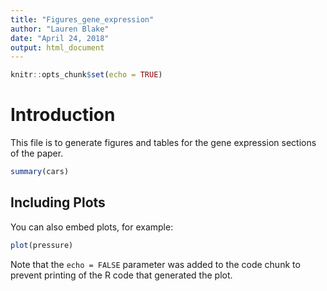 ```yaml
---
title: "Figures_gene_expression"
author: "Lauren Blake"
date: "April 24, 2018"
output: html_document
---
```


```r
knitr::opts_chunk$set(echo = TRUE)
```

# Introduction

This file is to generate figures and tables for the gene expression sections of the paper. 

```r
summary(cars)
```

## Including Plots

You can also embed plots, for example:

```r
plot(pressure)
```

Note that the `echo = FALSE` parameter was added to the code chunk to prevent printing of the R code that generated the plot.
